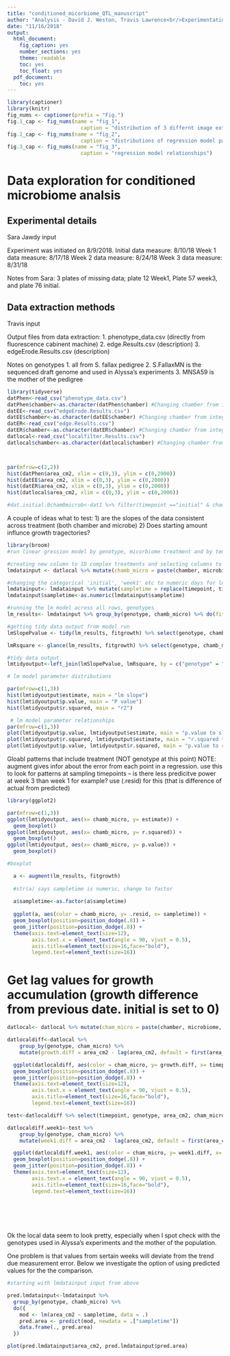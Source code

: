 ```yaml
---
title: "conditioned_micorbiome_QTL_manuscript"
author: "Analysis - David J. Weston, Travis Lawrence<br/>Experimentation - Sara Jawdy "
date: "11/16/2018"
output:
  html_document:
    fig_caption: yes
    number_sections: yes
    theme: readable
    toc: yes
    toc_float: yes
  pdf_document:
    toc: yes
---
```


```r

library(captioner)
library(knitr)
fig_nums <- captioner(prefix = "Fig.")
fig.1_cap <- fig_nums(name = "fig_1", 
                        caption = "distribution of 3 differnt image extractions methods")
fig.2_cap <- fig_nums(name = "fig_2", 
                        caption = "distributions of regression model paramters using datER data")
fig.3_cap <- fig_nums(name = "fig_3", 
                        caption = "regression model relationships")

```

# Data exploration for conditioned microbiome analsis

## Experimental details

Sara Jawdy input

Experiment was initiated on 8/9/2018.
Initial data measure: 8/10/18
Week 1 data measure: 8/17/18
Week 2 data measure: 8/24/18
Week 3 data measure: 8/31/18

Notes from Sara: 3 plates of missing data; plate 12 Week1, Plate 57 week3, and plate 76 initial. 

## Data extraction methods

Travis input

Output files from data extraction:
  1. phenotype_data.csv (directly from fluorescence cabinent machine)
  2. edge.Results.csv (description)
  3. edgeErode.Results.csv (description)

Notes on genotypes 
  1. all from S. fallax pedigree
  2. S.FallaxMN is the sequenced draft genome and used in Alyssa's experiments
  3. MNSA59 is the mother of the pedigree

```r
library(tidyverse)
datPhen<-read_csv("phenotype_data.csv")
datPhen$chamber<-as.character(datPhen$chamber) #Changing chamber from integer to character class
datEE<-read_csv("edgeErode.Results.csv") 
datEE$chamber<-as.character(datEE$chamber) #Changing chamber from integer to character class
datER<-read_csv("edge.Results.csv") 
datER$chamber<-as.character(datER$chamber) #Changing chamber from integer to character class
datlocal<-read_csv("localfilter.Results.csv") 
datlocal$chamber<-as.character(datlocal$chamber) #Changing chamber from integer to character class



par(mfrow=c(2,2))
hist(datPhen$area_cm2, xlim = c(0,3), ylim = c(0,2000))
hist(datEE$area_cm2, xlim = c(0,3), ylim = c(0,2000))
hist(datER$area_cm2, xlim = c(0,3), ylim = c(0,2000))
hist(datlocal$area_cm2, xlim = c(0,3), ylim = c(0,2000))

#dat.initial.0cham0microb<-dat1 %>% filter(timepoint =="initial" & chamber =="0" & microb == "0") 

```


A couple of ideas what to test:
1) are the slopes of the data consistent across treatment (both chamber and microbe)
2) Does starting amount influnce growth tragectories? 

```r

library(broom)
#run linear gression model by genotype, micorbiome treatment and by temperature treatment

#creating new column to ID complex treatments and selecting columns to tidy the data 
lmdatainput <- datlocal %>% mutate(chamb_micro = paste(chamber, microbiome, sep = "_"))%>% select(timepoint, genotype, area_cm2, chamb_micro)

#changing the categorical 'initial', 'week1' etc to numeric days for lm
lmdatainput<- lmdatainput %>% mutate(sampletime = replace(timepoint, timepoint == "initial", 0)) %>%  mutate(sampletime = replace(sampletime, timepoint == "week1", 7)) %>% mutate(sampletime = replace(sampletime, timepoint == "week2", 14)) %>% mutate(sampletime = replace(sampletime, timepoint == "week3", 21))
lmdatainput$sampletime<-as.numeric(lmdatainput$sampletime)

#running the lm model across all rows, genotypes
lm_results<- lmdatainput %>% group_by(genotype, chamb_micro) %>% do(fitgrowth = lm(area_cm2 ~ sampletime, data = .))

#getting tidy data output from model run
lmSlopePvalue <- tidy(lm_results, fitgrowth) %>% select(genotype, chamb_micro, term, estimate, p.value) %>% filter(term =="sampletime")

lmRsquare <- glance(lm_results, fitgrowth) %>% select(genotype, chamb_micro, r.squared)

#tidy data output
lmtidyoutput<-left_join(lmSlopePvalue, lmRsquare, by = c("genotype" = "genotype", "chamb_micro" = "chamb_micro"))

# lm model parameter distributions

par(mfrow=c(1,3))
hist(lmtidyoutput$estimate, main = "lm slope")
hist(lmtidyoutput$p.value, main = "P value")
hist(lmtidyoutput$r.squared, main = "r2")

```





```r

 # lm model parameter relationships
par(mfrow=c(1,3))
plot(lmtidyoutput$p.value, lmtidyoutput$estimate, main = "p.value to slope")
plot(lmtidyoutput$r.squared, lmtidyoutput$estimate, main = "r.squared to slope")
plot(lmtidyoutput$p.value, lmtidyoutput$r.squared, main = "p.value to r.squared")
```


Gloabl patterns that include treatment (NOT genotype at this point)
NOTE: augment gives infor about the error from each point in a regression. use this to look for patterns at sampling timepoints -- is there less predicitve power at week 3 than week 1 for example? use (.resid) for this (that is difference of actual from predicted)

```r
library(ggplot2)

par(mfrow=c(1,3))
ggplot(lmtidyoutput, aes(x= chamb_micro, y= estimate)) +
  geom_boxplot()
ggplot(lmtidyoutput, aes(x= chamb_micro, y= r.squared)) +
  geom_boxplot()
ggplot(lmtidyoutput, aes(x= chamb_micro, y= p.value)) +
  geom_boxplot()

```








```r
#boxplot

  a <- augment(lm_results, fitgrowth)
  
  #str(a) says sampletime is numeric, change to factor
  
  a$sampletime<-as.factor(a$sampletime)
  
  ggplot(a, aes(color = chamb_micro, y= .resid, x= sampletime)) +
  geom_boxplot(position=position_dodge(.8)) +
  geom_jitter(position=position_dodge(.8)) +
  theme(axis.text=element_text(size=12),
        axis.text.x = element_text(angle = 90, vjust = 0.5),
        axis.title=element_text(size=16,face="bold"),
        legend.text=element_text(size=16))

```




# Get lag values for growth accumulation (growth difference from previous date. initial is set to 0)


```r
datlocal<- datlocal %>% mutate(cham_micro = paste(chamber, microbiome, sep = "_"))

datlocaldiff<-datlocal %>%
    group_by(genotype, cham_micro) %>%
    mutate(growth.diff = area_cm2 - lag(area_cm2, default = first(area_cm2)))

  ggplot(datlocaldiff, aes(color = cham_micro, y= growth.diff, x= timepoint)) +
  geom_boxplot(position=position_dodge(.8)) +
  geom_jitter(position=position_dodge(.8)) +
  theme(axis.text=element_text(size=12),
        axis.text.x = element_text(angle = 90, vjust = 0.5),
        axis.title=element_text(size=16,face="bold"),
        legend.text=element_text(size=16))


```


```r

test<-datlocaldiff %>% select(timepoint, genotype, area_cm2, cham_micro) %>% filter(timepoint == "initial" | timepoint =="week1")

datlocaldiff.week1<-test %>%
    group_by(genotype, cham_micro) %>%
    mutate(week1.diff = area_cm2 - lag(area_cm2, default = first(area_cm2))) %>% filter(timepoint =="week1")

  ggplot(datlocaldiff.week1, aes(color = cham_micro, y= week1.diff, x= cham_micro)) +
  geom_boxplot(position=position_dodge(.8)) +
  geom_jitter(position=position_dodge(.8)) +
  theme(axis.text=element_text(size=12),
        axis.text.x = element_text(angle = 90, vjust = 0.5),
        axis.title=element_text(size=16,face="bold"),
        legend.text=element_text(size=16))


  
  
  
```


Ok the local data seem to look pretty, especially when I spot check with the genotypes used in Alyssa's experiments and the mother of the population. 

One problem is that values from sertain weeks will deviate from the trend due measurement error. Below we investigate the option of using predicted values for the the comparison. 


```r

#starting with lmdatainput input from above

pred.lmdatainput<-lmdatainput %>%
  group_by(genotype, chamb_micro) %>%
  do({
    mod <- lm(area_cm2 ~ sampletime, data = .)
    pred.area <- predict(mod, newdata = .["sampletime"])
    data.frame(., pred.area)
  })

plot(pred.lmdatainput$area_cm2, pred.lmdatainput$pred.area)

```





